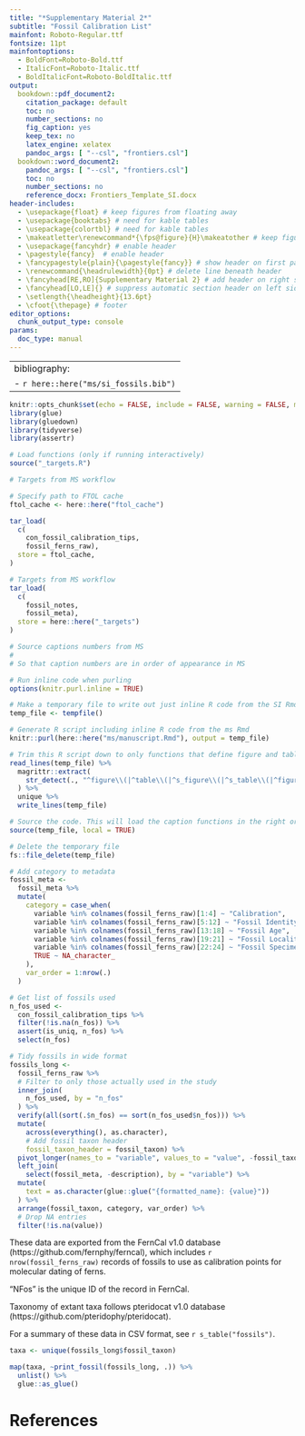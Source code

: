 ```yaml
---
title: "*Supplementary Material 2*"
subtitle: "Fossil Calibration List"
mainfont: Roboto-Regular.ttf
fontsize: 11pt
mainfontoptions: 
  - BoldFont=Roboto-Bold.ttf
  - ItalicFont=Roboto-Italic.ttf
  - BoldItalicFont=Roboto-BoldItalic.ttf
output: 
  bookdown::pdf_document2:
    citation_package: default
    toc: no
    number_sections: no
    fig_caption: yes
    keep_tex: no
    latex_engine: xelatex
    pandoc_args: [ "--csl", "frontiers.csl"]
  bookdown::word_document2:
    pandoc_args: [ "--csl", "frontiers.csl"]
    toc: no
    number_sections: no
    reference_docx: Frontiers_Template_SI.docx
header-includes: 
  - \usepackage{float} # keep figures from floating away
  - \usepackage{booktabs} # need for kable tables
  - \usepackage{colortbl} # need for kable tables
  - \makeatletter\renewcommand*{\fps@figure}{H}\makeatother # keep figures from floating away
  - \usepackage{fancyhdr} # enable header
  - \pagestyle{fancy}  # enable header
  - \fancypagestyle{plain}{\pagestyle{fancy}} # show header on first page
  - \renewcommand{\headrulewidth}{0pt} # delete line beneath header
  - \fancyhead[RE,RO]{Supplementary Material 2} # add header on right side
  - \fancyhead[LO,LE]{} # suppress automatic section header on left side
  - \setlength{\headheight}{13.6pt}
  - \cfoot{\thepage} # footer
editor_options: 
  chunk_output_type: console
params:
  doc_type: manual
---
```


---
bibliography: 
- `r here::here("ms/si_fossils.bib")`
---

```r
knitr::opts_chunk$set(echo = FALSE, include = FALSE, warning = FALSE, message = FALSE, results = 'hide')
library(glue)
library(gluedown)
library(tidyverse)
library(assertr)
```

```r
# Load functions (only if running interactively)
source("_targets.R")
```

```r
# Targets from MS workflow

# Specify path to FTOL cache
ftol_cache <- here::here("ftol_cache")

tar_load(
  c(
    con_fossil_calibration_tips,
    fossil_ferns_raw),
  store = ftol_cache,
)

# Targets from MS workflow
tar_load(
  c(
    fossil_notes,
    fossil_meta),
  store = here::here("_targets")
)
```

```r
# Source captions numbers from MS
# 
# So that caption numbers are in order of appearance in MS

# Run inline code when purling
options(knitr.purl.inline = TRUE)

# Make a temporary file to write out just inline R code from the SI Rmd
temp_file <- tempfile()

# Generate R script including inline R code from the ms Rmd
knitr::purl(here::here("ms/manuscript.Rmd"), output = temp_file)

# Trim this R script down to only functions that define figure and table captions
read_lines(temp_file) %>%
  magrittr::extract(
    str_detect(., "^figure\\(|^table\\(|^s_figure\\(|^s_table\\(|^figure_num\\(|^table_num\\(|^s_figure_num\\(|^s_table_num\\(")
  ) %>%
  unique %>%
  write_lines(temp_file)

# Source the code. This will load the caption functions in the right order.
source(temp_file, local = TRUE)

# Delete the temporary file
fs::file_delete(temp_file)
```

```r
# Add category to metadata
fossil_meta <-
  fossil_meta %>%
  mutate(
    category = case_when(
      variable %in% colnames(fossil_ferns_raw)[1:4] ~ "Calibration",
      variable %in% colnames(fossil_ferns_raw)[5:12] ~ "Fossil Identity",
      variable %in% colnames(fossil_ferns_raw)[13:18] ~ "Fossil Age",
      variable %in% colnames(fossil_ferns_raw)[19:21] ~ "Fossil Locality",
      variable %in% colnames(fossil_ferns_raw)[22:24] ~ "Fossil Specimen",
      TRUE ~ NA_character_
    ),
    var_order = 1:nrow(.)
  )

# Get list of fossils used
n_fos_used <-
  con_fossil_calibration_tips %>%
  filter(!is.na(n_fos)) %>%
  assert(is_uniq, n_fos) %>%
  select(n_fos)

# Tidy fossils in wide format
fossils_long <-
  fossil_ferns_raw %>%
  # Filter to only those actually used in the study
  inner_join(
    n_fos_used, by = "n_fos"
  ) %>%
  verify(all(sort(.$n_fos) == sort(n_fos_used$n_fos))) %>%
  mutate(
    across(everything(), as.character),
    # Add fossil taxon header
    fossil_taxon_header = fossil_taxon) %>%
  pivot_longer(names_to = "variable", values_to = "value", -fossil_taxon) %>%
  left_join(
    select(fossil_meta, -description), by = "variable") %>%
  mutate(
    text = as.character(glue::glue("{formatted_name}: {value}"))
  ) %>%
  arrange(fossil_taxon, category, var_order) %>%
  # Drop NA entries
  filter(!is.na(value))
```

These data are exported from the FernCal v1.0 database (https://github.com/fernphy/ferncal), which includes `r nrow(fossil_ferns_raw)` records of fossils to use as calibration points for molecular dating of ferns.

"NFos" is the unique ID of the record in FernCal.

Taxonomy of extant taxa follows pteridocat v1.0 database (https://github.com/pteridophy/pteridocat).

For a summary of these data in CSV format, see `r s_table("fossils")`.

\newpage

```r
taxa <- unique(fossils_long$fossil_taxon)

map(taxa, ~print_fossil(fossils_long, .)) %>%
  unlist() %>%
  glue::as_glue()
```

# References
